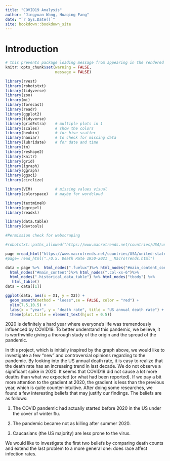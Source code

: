 ```yaml
--- 
title: "COVID19 Analysis"
author: "Jingyuan Wang, Huaqing Fang"
date: "`r Sys.Date()`"
site: bookdown::bookdown_site
---
```


# Introduction

```r
# this prevents package loading message from appearing in the rendered version of your problem set
knitr::opts_chunk$set(warning = FALSE,
                      message = FALSE)
```



```R
library(rvest)
library(robotstxt)
library(tidyverse)
library(zoo)
library(mi)
library(forecast)
library(readr)        
library(ggplot2)      
library(tidyverse)    
library(gridExtra)    # multiple plots in 1
library(scales)       # show the colors
library(hexbin)       # for hive scatter
library(naniar)       # to check for missing data
library(lubridate)    # for date and time
library(tm)
library(reshape2)
library(knitr)
library(grid)
library(igraph)
library(ggraph)
library(ggsci)
library(circlize)

library(VIM)          # missing values visual
library(colorspace)   # maybe for wordcloud

library(textmineR)
library(ggrepel)
library(readxl)

library(data.table)
library(devtools)

```



```r
#Permission check for webscraping

#robotstxt::paths_allowed("https://www.macrotrends.net/countries/USA/united-states/death-rate")
```

```r
page =read_html("https://www.macrotrends.net/countries/USA/united-states/death-rate")
#page= read_html("./U.S. Death Rate 1950-2021 _ MacroTrends.html")
```


```R
data = page %>%  html_nodes(".fuelux")%>% html_nodes("#main_content_container") %>%
  html_nodes("#main_content")%>% html_nodes(".col-xs-6")%>% 
  html_nodes(".historical_data_table") %>% html_nodes("tbody") %>%
   html_table()
data = data[[1]]
```

```r

ggplot(data, aes(x = X1, y = X2)) +
  geom_smooth(method = "loess",se = FALSE, color = "red") +
  ylim(7.5,10.5) +
  labs(x = "year", y = "death rate", title = "US annual death rate") +
  theme(plot.title = element_text(hjust = 0.5))
```

2020 is definitely a hard year where everyone's life was tremendously influenced by COVID19. To better understand this pandemic, we believe,  it is worthwhile giving a thorough study of the origin and the spread of the pandemic. 

In this project, which is initially inspired by the graph above, we would like to investigate a few "new" and controversial opinions regarding to the pandemic. By looking into the US annual death rate, it is easy to realize that the death rate has an increasing trend in last decade. We do not observe a significant spike in 2020. It seems that COVID19 did not cause a lot more deaths than what we expected (or what had been reported). If we pay a bit more attention to the gradient at 2020, the gradient is less than the previous year, which is quite counter-intuitive. After doing some researches, we found a few interesting beliefs that may justify our findings. The beliefs are as follows:

1. The COVID pandemic had actually started before 2020 in the US under the cover of winter flu.

2. The pandemic became not as killing after summer 2020.

3. Caucasians (the US majority) are less prone to the virus.

We would like to investigate the first two beliefs by comparing death counts and extend the last problem to a more general one: does race affect infection rates.
